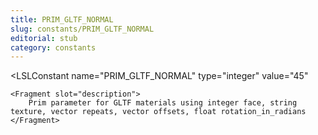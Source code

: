 ```yaml
---
title: PRIM_GLTF_NORMAL
slug: constants/PRIM_GLTF_NORMAL
editorial: stub
category: constants
---
```


<LSLConstant
	name="PRIM_GLTF_NORMAL"
	type="integer"
	value="45"
>
	<Fragment slot="description">
		Prim parameter for GLTF materials using integer face, string texture, vector repeats, vector offsets, float rotation_in_radians
	</Fragment>
</LSLConstant>
